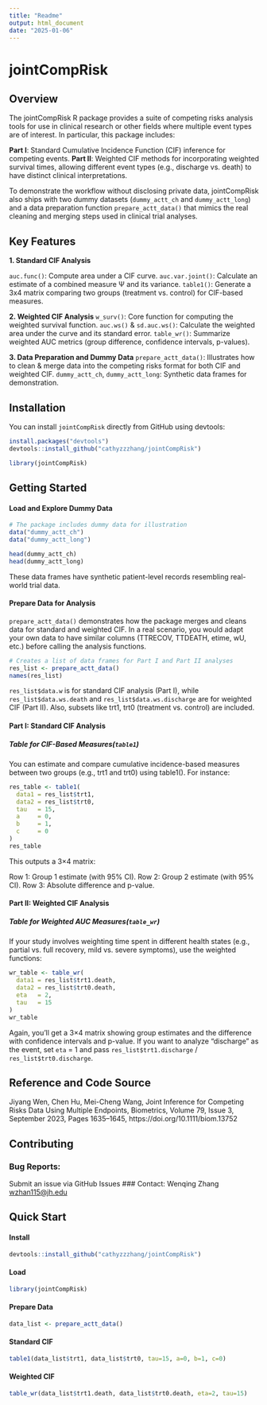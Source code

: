 ```yaml
---
title: "Readme"
output: html_document
date: "2025-01-06"
---
```


# jointCompRisk

## Overview
The jointCompRisk R package provides a suite of competing risks analysis tools for use in clinical research or other fields where multiple event types are of interest. In particular, this package includes:

**Part I**: Standard Cumulative Incidence Function (CIF) inference for competing events.
**Part II**: Weighted CIF methods for incorporating weighted survival times, allowing different event types (e.g., discharge vs. death) to have distinct clinical interpretations.

To demonstrate the workflow without disclosing private data, jointCompRisk also ships with two dummy datasets (`dummy_actt_ch` and `dummy_actt_long`) and a data preparation function `prepare_actt_data()` that mimics the real cleaning and merging steps used in clinical trial analyses.

## Key Features
**1. Standard CIF Analysis**

`auc.func()`: Compute area under a CIF curve.
`auc.var.joint()`: Calculate an estimate of a combined measure Ψ and its variance.
`table1()`: Generate a 3x4 matrix comparing two groups (treatment vs. control) for CIF-based measures.

**2. Weighted CIF Analysis**
`w_surv()`: Core function for computing the weighted survival function.
`auc.ws()` & `sd.auc.ws()`: Calculate the weighted area under the curve and its standard error.
`table_wr()`: Summarize weighted AUC metrics (group difference, confidence intervals, p-values).

**3. Data Preparation and Dummy Data**
`prepare_actt_data()`: Illustrates how to clean & merge data into the competing risks format for both CIF and weighted CIF.
`dummy_actt_ch`, `dummy_actt_long`: Synthetic data frames for demonstration.

## Installation
You can install `jointCompRisk` directly from GitHub using devtools:
```r
install.packages("devtools")
devtools::install_github("cathyzzzhang/jointCompRisk")

library(jointCompRisk)
```

## Getting Started
#### Load and Explore Dummy Data
```r
# The package includes dummy data for illustration
data("dummy_actt_ch")
data("dummy_actt_long")

head(dummy_actt_ch)
head(dummy_actt_long)
```
These data frames have synthetic patient-level records resembling real-world trial data.

#### Prepare Data for Analysis
`prepare_actt_data()` demonstrates how the package merges and cleans data for standard and weighted CIF. In a real scenario, you would adapt your own data to have similar columns (TTRECOV, TTDEATH, etime, wU, etc.) before calling the analysis functions.
```r
# Creates a list of data frames for Part I and Part II analyses
res_list <- prepare_actt_data()
names(res_list) 
```
`res_list$data.w` is for standard CIF analysis (Part I), 
while `res_list$data.ws.death` and `res_list$data.ws.discharge` are for weighted CIF (Part II). Also, subsets like trt1, trt0 (treatment vs. control) are included.

#### Part I: Standard CIF Analysis
##### Table for CIF-Based Measures(`table1`)

You can estimate and compare cumulative incidence-based measures between two groups (e.g., trt1 and trt0) using table1(). For instance:

```r
res_table <- table1(
  data1 = res_list$trt1,
  data2 = res_list$trt0,
  tau   = 15,
  a     = 0,  
  b     = 1, 
  c     = 0 
)
res_table
```

This outputs a 3×4 matrix:

Row 1: Group 1 estimate (with 95% CI).
Row 2: Group 2 estimate (with 95% CI).
Row 3: Absolute difference and p-value.

#### Part II: Weighted CIF Analysis 
##### Table for Weighted AUC Measures(`table_wr`)
If your study involves weighting time spent in different health states (e.g., partial vs. full recovery, mild vs. severe symptoms), use the weighted functions:
```r
wr_table <- table_wr(
  data1 = res_list$trt1.death,
  data2 = res_list$trt0.death,
  eta   = 2,
  tau   = 15
)
wr_table
```

Again, you’ll get a 3×4 matrix showing group estimates and the difference with confidence intervals and p-value. If you want to analyze “discharge” as the event, set `eta` = 1 and pass `res_list$trt1.discharge` / `res_list$trt0.discharge`.

## Reference and Code Source
Jiyang Wen, Chen Hu, Mei-Cheng Wang, Joint Inference for Competing Risks Data Using Multiple Endpoints, Biometrics, Volume 79, Issue 3, September 2023, Pages 1635–1645, https://doi.org/10.1111/biom.13752

## Contributing
### Bug Reports: 
Submit an issue via GitHub Issues
### Contact: 
Wenqing Zhang <wzhan115@jh.edu>


## Quick Start
#### Install
```r
devtools::install_github("cathyzzzhang/jointCompRisk")
```

#### Load
```r
library(jointCompRisk)
```

#### Prepare Data
```r
data_list <- prepare_actt_data()
```

#### Standard CIF
```r
table1(data_list$trt1, data_list$trt0, tau=15, a=0, b=1, c=0)
```

#### Weighted CIF
```r
table_wr(data_list$trt1.death, data_list$trt0.death, eta=2, tau=15)
```

